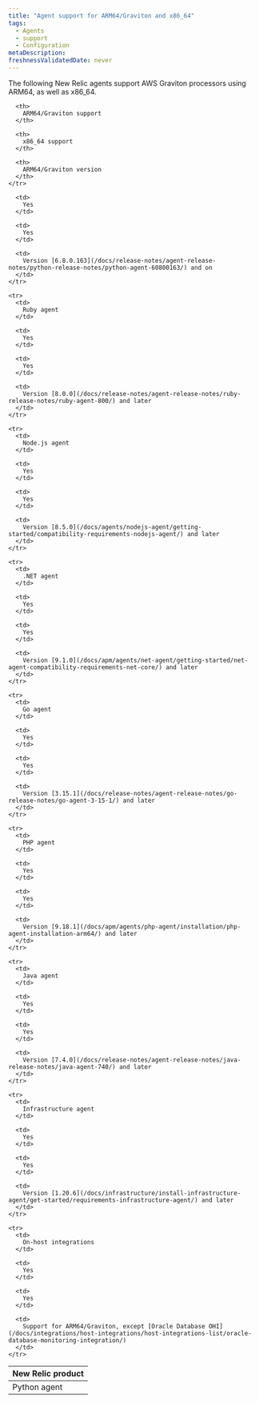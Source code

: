 ```yaml
---
title: "Agent support for ARM64/Graviton and x86_64"
tags:
  - Agents
  - support
  - Configuration
metaDescription: 
freshnessValidatedDate: never
---
```


The following New Relic agents support AWS Graviton processors using ARM64, as well as x86_64.

<table>
  <thead>
    <tr>
      <th style={{ width: "200px" }}>
        New Relic product
      </th>

      <th>
        ARM64/Graviton support
      </th>

      <th>
        x86_64 support
      </th>

      <th>
        ARM64/Graviton version
      </th>
    </tr>
  </thead>

  <tbody>
    <tr>
      <td>
        Python agent
      </td>

      <td>
        Yes
      </td>

      <td>
        Yes
      </td>

      <td>
        Version [6.8.0.163](/docs/release-notes/agent-release-notes/python-release-notes/python-agent-60800163/) and on
      </td>
    </tr>

    <tr>
      <td>
        Ruby agent
      </td>

      <td>
        Yes
      </td>

      <td>
        Yes
      </td>

      <td>
        Version [8.0.0](/docs/release-notes/agent-release-notes/ruby-release-notes/ruby-agent-800/) and later
      </td>
    </tr>

    <tr>
      <td>
        Node.js agent
      </td>

      <td>
        Yes
      </td>

      <td>
        Yes
      </td>

      <td>
        Version [8.5.0](/docs/agents/nodejs-agent/getting-started/compatibility-requirements-nodejs-agent/) and later
      </td>
    </tr>

    <tr>
      <td>
        .NET agent
      </td>

      <td>
        Yes
      </td>

      <td>
        Yes
      </td>

      <td>
        Version [9.1.0](/docs/apm/agents/net-agent/getting-started/net-agent-compatibility-requirements-net-core/) and later
      </td>
    </tr>

    <tr>
      <td>
        Go agent
      </td>

      <td>
        Yes
      </td>

      <td>
        Yes
      </td>

      <td>
        Version [3.15.1](/docs/release-notes/agent-release-notes/go-release-notes/go-agent-3-15-1/) and later
      </td>
    </tr>

    <tr>
      <td>
        PHP agent
      </td>

      <td>
        Yes
      </td>

      <td>
        Yes
      </td>

      <td>
        Version [9.18.1](/docs/apm/agents/php-agent/installation/php-agent-installation-arm64/) and later
      </td>
    </tr>

    <tr>
      <td>
        Java agent
      </td>

      <td>
        Yes
      </td>

      <td>
        Yes
      </td>

      <td>
        Version [7.4.0](/docs/release-notes/agent-release-notes/java-release-notes/java-agent-740/) and later
      </td>
    </tr>

    <tr>
      <td>
        Infrastructure agent
      </td>

      <td>
        Yes
      </td>

      <td>
        Yes
      </td>

      <td>
        Version [1.20.6](/docs/infrastructure/install-infrastructure-agent/get-started/requirements-infrastructure-agent/) and later
      </td>
    </tr>

    <tr>
      <td>
        On-host integrations
      </td>

      <td>
        Yes
      </td>

      <td>
        Yes
      </td>

      <td>
        Support for ARM64/Graviton, except [Oracle Database OHI](/docs/integrations/host-integrations/host-integrations-list/oracle-database-monitoring-integration/)
      </td>
    </tr>
  </tbody>
</table>
